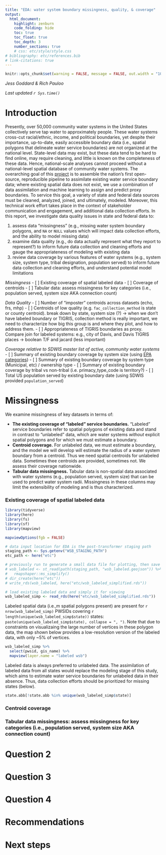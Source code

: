 ```yaml
---
title: "EDA: water system boundary missingness, quality, & coverage"
output: 
  html_document:
    highlight: zenburn
    code_folding: hide
    toc: true
    toc_float: true
    toc_depth: 3
    number_sections: true
    # css: etc/style/style.css
# bibliography: etc/references.bib  
# link-citations: true
---
```


```r
knitr::opts_chunk$set(warning = FALSE, message = FALSE, out.width = "100%")
```

*Jess Goddard & Rich Pauloo*

*Last updated `r Sys.time()`*


# Introduction

Presently, over 50,000 community water systems in the United States collectively serve tap water to approximately **<X>** people. These water systems cross-cut racial/ethnic, income, and political boundaries, yet despite their importance, up-to-date, easily accessible boundary data (i.e., spatial polygons that delineate water service boundaries) are not organized at the national level. State-level data may exist, but these data tend to be hard to find online, may require cleaning, and little is known on the completeness of these data. Hence, national-scale analyses cannot proceed without a national-level spatial database of community water systems. The overarching goal of this [project](https://github.com/SimpleLab-Inc/wsb) is to assemble the nation's first open-source, reproducible pipeline to assimilate existing water service boundary data; where existing spatial data does not exist, we use a combination of data assimilation and machine learning to assign and predict proxy boundaries. To service this goal, a variety of state and federal data sources must be cleaned, analyzed, joined, and ultimately, modeled. Moreover, this technical work effort takes place in the context of stakeholder communication and engagement, and additional data collection efforts. In this report, we investigate data quality issues in state and federal data to:  

1. assess data "missingness" (e.g., missing water system boundary polygons, and `NA` or `NULL` values which will impact data collection efforts, and the ability to model missing data)  
2. examine data quality (e.g., do data actually represent what they report to represent?) to inform future data collection and cleaning efforts and gauge the appropriateness of modeling with existing data  
3. review data coverage by various features of water systems (e.g., system size, system type, tribal designation, population served) to inform future data collection and cleaning efforts, and understand potential model limitations  


_Missingness_
- [ ] Existing coverage of spatial labeled data
- [ ] Coverage of centroids
- [ ] Tabular data: assess missingness for key categories (i.e., population served, system size AKA connection count)

_Data Quality_
- [ ] Number of "imposter" centroids across datasets (echo, frs, mhp)
- [ ] Centroids of low quality (e.g. `fac_collection_method` is state or county centroid). break down by state, system size (?) -> when we don't have labeled boundary or TIGRIS, collection method is really important, we need to characterize how big this group is and where they plot, and how to address them.
- [ ] Appropriateness of TIGRIS boundaries as proxy. Compare join for labeled systems: e.g., city of Davis, and Davis TIGRIS places -> boolean T/F and jacard (less important)

_Coverage relative to SDWIS master list of active, community water systems_
- [ ] Summary of existing boundary coverage by system size (using [EPA categories](https://echo.epa.gov/help/drinking-water-dashboard-help))
- [ ] Summary of existing boundary coverage by system type (Municipal, etc) / ownership type
- [ ] Summary of existing boundary coverage by tribal vs non-tribal (i.e. primacy_type_code is territory?)
- [ ] Total US population served by existing boundary date (using SDWIS provided `population_served`)


# Missingness

We examine missingness of key datasets in terms of:

- **The existing coverage of "labeled" service boundaries.** "Labeled" service boundaries refer to spatial polygons of existing data and stand in contrast to "unlabeled" data, which are water systems _without_ explicit spatial polygons and for which we must estimate a boundary.  
- **Centroid coverage.** For unlabeled data, we must estimate a boundary, and the model we will develop will estimate the radius of a water system boundary from a centroid. Thus we need spatial centroids for unlabeled data. Sometimes thee centroids are provided, sometimes not. We assess their coverage nationwide.  
- **Tabular data missingness.** Tabular data is non-spatial data associated with water systems (e.g., population served, system size) that can be used to predict water system radii. Missingness in these columns may limit the extensibility of modeling and is thus characterized.  


### Existing coverage of spatial labeled data


```r
library(tidyverse)
library(here)
library(fs)
library(sf)
library(mapview)

mapviewOptions(fgb = FALSE)

# data input location for EDA is the post-transformer staging path
staging_path <- Sys.getenv("WSB_STAGING_PATH")
etc_path <- here("etc")

# previously run to generate a small data file for plotting, then save
# wsb_labeled <- st_read(path(staging_path, "wsb_labeled.geojson")) %>% 
#   rmapshaper::ms_simplify()
# dir_create(here("etc"))
# write_rds(wsb_labeled, here("etc/wsb_labeled_simplified.rds"))

# load existing labeled data and simply it for viewing
wsb_labeled_simp <- read_rds(here("etc/wsb_labeled_simplified.rds"))
```

Labeled spatial data (i.e.,m spatial polygons present) are present for `r nrow(wsb_labeled_simp)` PWSIDs covering `r length(unique(wsb_labeled_simp$state))` states: `paste(unique(wsb_labeled_simp$state), collapse = ", ")`. Note that due to constraints on visualizaing the large number of vertices in these polygon data, the map shown below provides a low-resolution version of the labeled data, with only ~5% of vertices.

```r
wsb_labeled_simp %>% 
  select(pwsid, gis_name) %>% 
  mapview(layer.name = "labeled wsb")
```

Labeled data is always preferred to unlabeled data. The assimilation of labeled data from all states would replace the modeling stage of this study, which aims to estimate water service boundaries for unlabeled data in their absence. Thus, data collection efforts should be prioritized for missing states (below).  

```r
state.abb[!state.abb %in% unique(wsb_labeled_simp$state)]
```



### Centroid coverage


### Tabular data missingness: assess missingness for key categories (i.e., population served, system size AKA connection count)

# Question 2

# Question 3

# Question 4

# Recommendations 

# Next steps
